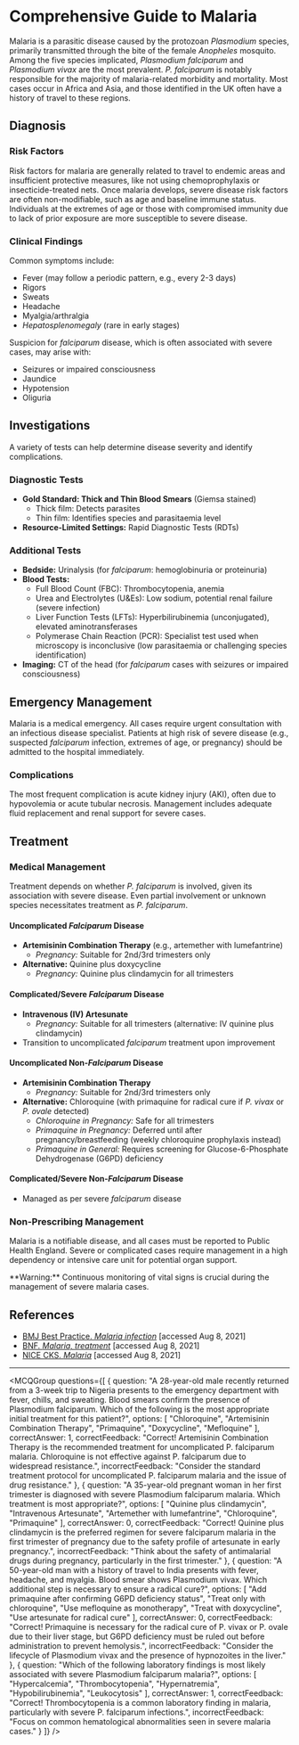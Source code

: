 
# Comprehensive Guide to Malaria

Malaria is a parasitic disease caused by the protozoan *Plasmodium* species, primarily transmitted through the bite of the female *Anopheles* mosquito. Among the five species implicated, *Plasmodium falciparum* and *Plasmodium vivax* are the most prevalent. *P. falciparum* is notably responsible for the majority of malaria-related morbidity and mortality. Most cases occur in Africa and Asia, and those identified in the UK often have a history of travel to these regions.

## Diagnosis

### Risk Factors

Risk factors for malaria are generally related to travel to endemic areas and insufficient protective measures, like not using chemoprophylaxis or insecticide-treated nets. Once malaria develops, severe disease risk factors are often non-modifiable, such as age and baseline immune status. Individuals at the extremes of age or those with compromised immunity due to lack of prior exposure are more susceptible to severe disease.

### Clinical Findings

Common symptoms include:

- Fever (may follow a periodic pattern, e.g., every 2-3 days)
- Rigors
- Sweats
- Headache
- Myalgia/arthralgia
- *Hepatosplenomegaly* (rare in early stages)

Suspicion for *falciparum* disease, which is often associated with severe cases, may arise with:

- Seizures or impaired consciousness
- Jaundice
- Hypotension
- Oliguria

## Investigations

A variety of tests can help determine disease severity and identify complications.

### Diagnostic Tests

- **Gold Standard: Thick and Thin Blood Smears** (Giemsa stained)
  - Thick film: Detects parasites
  - Thin film: Identifies species and parasitaemia level
- **Resource-Limited Settings:** Rapid Diagnostic Tests (RDTs)

### Additional Tests

- **Bedside:** Urinalysis (for *falciparum*: hemoglobinuria or proteinuria)
- **Blood Tests:**
  - Full Blood Count (FBC): Thrombocytopenia, anemia
  - Urea and Electrolytes (U&Es): Low sodium, potential renal failure (severe infection)
  - Liver Function Tests (LFTs): Hyperbilirubinemia (unconjugated), elevated aminotransferases
  - Polymerase Chain Reaction (PCR): Specialist test used when microscopy is inconclusive (low parasitaemia or challenging species identification)
- **Imaging:** CT of the head (for *falciparum* cases with seizures or impaired consciousness)

## Emergency Management

Malaria is a medical emergency. All cases require urgent consultation with an infectious disease specialist. Patients at high risk of severe disease (e.g., suspected *falciparum* infection, extremes of age, or pregnancy) should be admitted to the hospital immediately.

### Complications

The most frequent complication is acute kidney injury (AKI), often due to hypovolemia or acute tubular necrosis. Management includes adequate fluid replacement and renal support for severe cases.

## Treatment

### Medical Management

Treatment depends on whether *P. falciparum* is involved, given its association with severe disease. Even partial involvement or unknown species necessitates treatment as *P. falciparum*.

#### Uncomplicated *Falciparum* Disease

- **Artemisinin Combination Therapy** (e.g., artemether with lumefantrine)
  - *Pregnancy:* Suitable for 2nd/3rd trimesters only
- **Alternative:** Quinine plus doxycycline
  - *Pregnancy:* Quinine plus clindamycin for all trimesters

#### Complicated/Severe *Falciparum* Disease

- **Intravenous (IV) Artesunate**
  - *Pregnancy:* Suitable for all trimesters (alternative: IV quinine plus clindamycin)
- Transition to uncomplicated *falciparum* treatment upon improvement

#### Uncomplicated Non-*Falciparum* Disease

- **Artemisinin Combination Therapy**
  - *Pregnancy:* Suitable for 2nd/3rd trimesters only
- **Alternative:** Chloroquine (with primaquine for radical cure if *P. vivax* or *P. ovale* detected)
  - *Chloroquine in Pregnancy:* Safe for all trimesters
  - *Primaquine in Pregnancy:* Deferred until after pregnancy/breastfeeding (weekly chloroquine prophylaxis instead)
  - *Primaquine in General:* Requires screening for Glucose-6-Phosphate Dehydrogenase (G6PD) deficiency

#### Complicated/Severe Non-*Falciparum* Disease

- Managed as per severe *falciparum* disease

### Non-Prescribing Management

Malaria is a notifiable disease, and all cases must be reported to Public Health England. Severe or complicated cases require management in a high dependency or intensive care unit for potential organ support.

<Callout emoji="⚠️">
**Warning:** Continuous monitoring of vital signs is crucial during the management of severe malaria cases.
</Callout>

## References
- [BMJ Best Practice. *Malaria infection*](https://bestpractice.bmj.com/topics/en-gb/161) [accessed Aug 8, 2021]
- [BNF. *Malaria, treatment*](https://bnf.nice.org.uk/treatment-summary/malaria-treatment.html) [accessed Aug 8, 2021] 
- [NICE CKS. *Malaria*](https://cks.nice.org.uk/topics/malaria/) [accessed Aug 8, 2021]

---

<MCQGroup questions={[
  {
    question: "A 28-year-old male recently returned from a 3-week trip to Nigeria presents to the emergency department with fever, chills, and sweating. Blood smears confirm the presence of Plasmodium falciparum. Which of the following is the most appropriate initial treatment for this patient?",
    options: [
      "Chloroquine",
      "Artemisinin Combination Therapy",
      "Primaquine",
      "Doxycycline",
      "Mefloquine"
    ],
    correctAnswer: 1,
    correctFeedback: "Correct! Artemisinin Combination Therapy is the recommended treatment for uncomplicated P. falciparum malaria. Chloroquine is not effective against P. falciparum due to widespread resistance.",
    incorrectFeedback: "Consider the standard treatment protocol for uncomplicated P. falciparum malaria and the issue of drug resistance."
  },
  {
    question: "A 35-year-old pregnant woman in her first trimester is diagnosed with severe Plasmodium falciparum malaria. Which treatment is most appropriate?",
    options: [
      "Quinine plus clindamycin",
      "Intravenous Artesunate",
      "Artemether with lumefantrine",
      "Chloroquine",
      "Primaquine"
    ],
    correctAnswer: 0,
    correctFeedback: "Correct! Quinine plus clindamycin is the preferred regimen for severe falciparum malaria in the first trimester of pregnancy due to the safety profile of artesunate in early pregnancy.",
    incorrectFeedback: "Think about the safety of antimalarial drugs during pregnancy, particularly in the first trimester."
  },
  {
    question: "A 50-year-old man with a history of travel to India presents with fever, headache, and myalgia. Blood smear shows Plasmodium vivax. Which additional step is necessary to ensure a radical cure?",
    options: [
      "Add primaquine after confirming G6PD deficiency status",
      "Treat only with chloroquine",
      "Use mefloquine as monotherapy",
      "Treat with doxycycline",
      "Use artesunate for radical cure"
    ],
    correctAnswer: 0,
    correctFeedback: "Correct! Primaquine is necessary for the radical cure of P. vivax or P. ovale due to their liver stage, but G6PD deficiency must be ruled out before administration to prevent hemolysis.",
    incorrectFeedback: "Consider the lifecycle of Plasmodium vivax and the presence of hypnozoites in the liver."
  },
  {
    question: "Which of the following laboratory findings is most likely associated with severe Plasmodium falciparum malaria?",
    options: [
      "Hypercalcemia",
      "Thrombocytopenia",
      "Hypernatremia",
      "Hypobilirubinemia",
      "Leukocytosis"
    ],
    correctAnswer: 1,
    correctFeedback: "Correct! Thrombocytopenia is a common laboratory finding in malaria, particularly with severe P. falciparum infections.",
    incorrectFeedback: "Focus on common hematological abnormalities seen in severe malaria cases."
  }
]} />